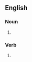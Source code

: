 ==English==

===Noun===
{{en-noun}}

# {{obsolete spelling of|drink}}

===Verb===
{{infl|en|verb}}

# {{obsolete spelling of|drink}}